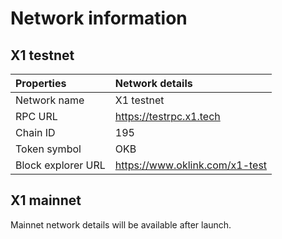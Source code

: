 # Network information
## X1 testnet
|Properties|Network details|
|:----|:----|
|Network name|X1 testnet|
|RPC URL|https://testrpc.x1.tech|
|Chain ID|195|
|Token symbol|OKB|
|Block explorer URL|https://www.oklink.com/x1-test|

## X1 mainnet

<Tip title="Note">Mainnet network details will be available after launch.</Tip>